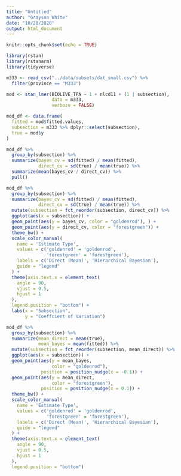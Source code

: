 ```yaml
---
title: "Untitled"
author: "Grayson White"
date: "10/28/2020"
output: html_document
---
```


```r
knitr::opts_chunk$set(echo = TRUE)
```

```r
library(rstan)
library(rstanarm)
library(tidyverse)
```


```r
m333 <- read_csv("../data/subsets/dat_small.csv") %>%
  filter(province == "M333")

mod <- stan_lmer(BIOLIVE_TPA ~ 1 + nlcd11 + (1 | subsection),
                 data = m333,
                 verbose = FALSE)

mod_df <- data.frame(
  fitted = mod$fitted.values,
  subsection = m333 %>% dplyr::select(subsection),
  true = mod$y
)

mod_df %>%
  group_by(subsection) %>%
  summarize(bayes_cv = sd(fitted) / mean(fitted),
            direct_cv = sd(true) / mean(true)) %>%
  summarize(mean(bayes_cv / direct_cv)) %>%
  pull()

mod_df %>%
  group_by(subsection) %>%
  summarize(bayes_cv = sd(fitted) / mean(fitted),
            direct_cv = sd(true) / mean(true)) %>%
  mutate(subsection = fct_reorder(subsection, direct_cv)) %>%
  ggplot(aes(x = subsection)) +
  geom_point(aes(y = bayes_cv, color = "goldenrod"), ) +
  geom_point(aes(y = direct_cv, color = "forestgreen")) +
  theme_bw() +
  scale_color_manual(
    name = 'Estimate Type',
    values = c('goldenrod' = 'goldenrod',
               'forestgreen' = 'forestgreen'),
    labels = c('Direct (Mean)', 'Hierarchical Bayesian'),
    guide = "legend"
  ) +
  theme(axis.text.x = element_text(
    angle = 90,
    vjust = 0.5,
    hjust = 1
  ),
  legend.position = "bottom") +
  labs(x = "Subsection",
       y = "Coeffcient of Variation")

mod_df %>%
  group_by(subsection) %>%
  summarize(mean_direct = mean(true),
            mean_bayes = mean(fitted)) %>%
  mutate(subsection = fct_reorder(subsection, mean_direct)) %>%
  ggplot(aes(x = subsection)) +
  geom_point(aes(y = mean_bayes,
                 color = "goldenrod"),
             position = position_nudge(x = -0.1)) + 
  geom_point(aes(y = mean_direct,
                 color = "forestgreen"),
             position = position_nudge(x = 0.1)) +
  theme_bw() +
  scale_color_manual(
    name = 'Estimate Type',
    values = c('goldenrod' = 'goldenrod',
               'forestgreen' = 'forestgreen'),
    labels = c('Direct (Mean)', 'Hierarchical Bayesian'),
    guide = "legend"
  ) +
  theme(axis.text.x = element_text(
    angle = 90,
    vjust = 0.5,
    hjust = 1
  ),
  legend.position = "bottom")
  
```



